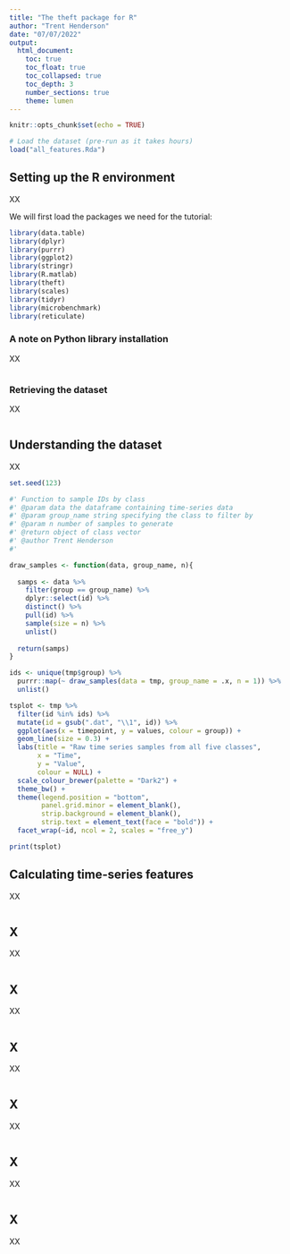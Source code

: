 ```yaml
---
title: "The theft package for R"
author: "Trent Henderson"
date: "07/07/2022"
output: 
  html_document:
    toc: true
    toc_float: true
    toc_collapsed: true
    toc_depth: 3
    number_sections: true
    theme: lumen
---
```


```r
knitr::opts_chunk$set(echo = TRUE)
```

```r
# Load the dataset (pre-run as it takes hours)
load("all_features.Rda")
```

## Setting up the R environment

XX

We will first load the packages we need for the tutorial:

```r
library(data.table)
library(dplyr)
library(purrr)
library(ggplot2)
library(stringr)
library(R.matlab)
library(theft)
library(scales)
library(tidyr)
library(microbenchmark)
library(reticulate)
```

### A note on Python library installation

XX

```r

```

### Retrieving the dataset

XX

```r

```

## Understanding the dataset

XX

```r
set.seed(123)

#' Function to sample IDs by class
#' @param data the dataframe containing time-series data
#' @param group_name string specifying the class to filter by
#' @param n number of samples to generate
#' @return object of class vector
#' @author Trent Henderson
#' 

draw_samples <- function(data, group_name, n){
  
  samps <- data %>%
    filter(group == group_name) %>%
    dplyr::select(id) %>%
    distinct() %>%
    pull(id) %>%
    sample(size = n) %>%
    unlist()
  
  return(samps)
}

ids <- unique(tmp$group) %>%
  purrr::map(~ draw_samples(data = tmp, group_name = .x, n = 1)) %>%
  unlist()

tsplot <- tmp %>%
  filter(id %in% ids) %>%
  mutate(id = gsub(".dat", "\\1", id)) %>%
  ggplot(aes(x = timepoint, y = values, colour = group)) +
  geom_line(size = 0.3) +
  labs(title = "Raw time series samples from all five classes",
       x = "Time",
       y = "Value",
       colour = NULL) +
  scale_colour_brewer(palette = "Dark2") +
  theme_bw() +
  theme(legend.position = "bottom",
        panel.grid.minor = element_blank(),
        strip.background = element_blank(),
        strip.text = element_text(face = "bold")) +
  facet_wrap(~id, ncol = 2, scales = "free_y")

print(tsplot)
```

## Calculating time-series features

XX

```r

```

## X

XX

```r

```

## X

XX

```r

```

## X

XX

```r

```

## X

XX

```r

```

## X

XX

```r

```

## X

XX

```r

```
